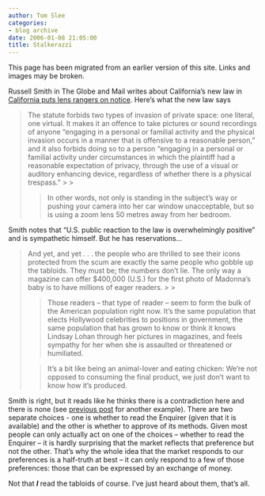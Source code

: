 ```yaml
---
author: Tom Slee
categories:
- blog archive
date: 2006-01-08 21:05:00
title: Stalkerazzi
---
```


::: {.callout-note}

This page has been migrated from an earlier version of this site. 
Links and images may be broken.

:::



				

Russell Smith in The Globe and Mail writes about California's new law in [California puts lens rangers on notice](http://www.theglobeandmail.com/servlet/story/LAC.20060105.RUSSELL05/TPStory/TPEntertainment/). Here's what the new law says


<blockquote>The statute forbids two types of invasion of private space: one literal, one virtual. It makes it an offence to take pictures or sound recordings of anyone "engaging in a personal or familial activity and the physical invasion occurs in a manner that is offensive to a reasonable person," and it also forbids doing so to a person "engaging in a personal or familial activity under circumstances in which the plaintiff had a reasonable expectation of privacy, through the use of a visual or auditory enhancing device, regardless of whether there is a physical trespass."
> 
> 

> 
> In other words, not only is standing in the subject's way or pushing your camera into her car window unacceptable, but so is using a zoom lens 50 metres away from her bedroom.
> 
> 
</blockquote>

Smith notes that "U.S. public reaction to the law is overwhelmingly positive" and is sympathetic himself. But he has reservations...

<blockquote>And yet, and yet . . . the people who are thrilled to see their icons protected from the scum are exactly the same people who gobble up the tabloids. They must be; the numbers don't lie. The only way a magazine can offer $400,000 (U.S.) for the first photo of Madonna's baby is to have millions of eager readers.
> 
> 

> 
> Those readers -- that type of reader -- seem to form the bulk of the American population right now. It's the same population that elects Hollywood celebrities to positions in government, the same population that has grown to know or think it knows Lindsay Lohan through her pictures in magazines, and feels sympathy for her when she is assaulted or threatened or humiliated.
> 
> 

> 
> It's a bit like being an animal-lover and eating chicken: We're not opposed to consuming the final product, we just don't want to know how it's produced.
> 
> </blockquote>

Smith is right, but it reads like he thinks there is a contradiction here and there is none (see [previous post](http://whimsley.typepad.com/whimsley/2006/01/footbinding_sea.html) for another example). There are two separate choices - one is whether to read the Enquirer (given that it is available) and the other is whether to approve of its methods. Given most people can only actually act on one of the choices -- whether to read the Enquirer -- it is hardly surprising that the market reflects that preference but not the other. That's why the whole idea that the market responds to our preferences is a half-truth at best -- it can only respond to a few of those preferences: those that can be expressed by an exchange of money.




Not that **_I_** read the tabloids of course. I've just heard about them, that's all.


		
